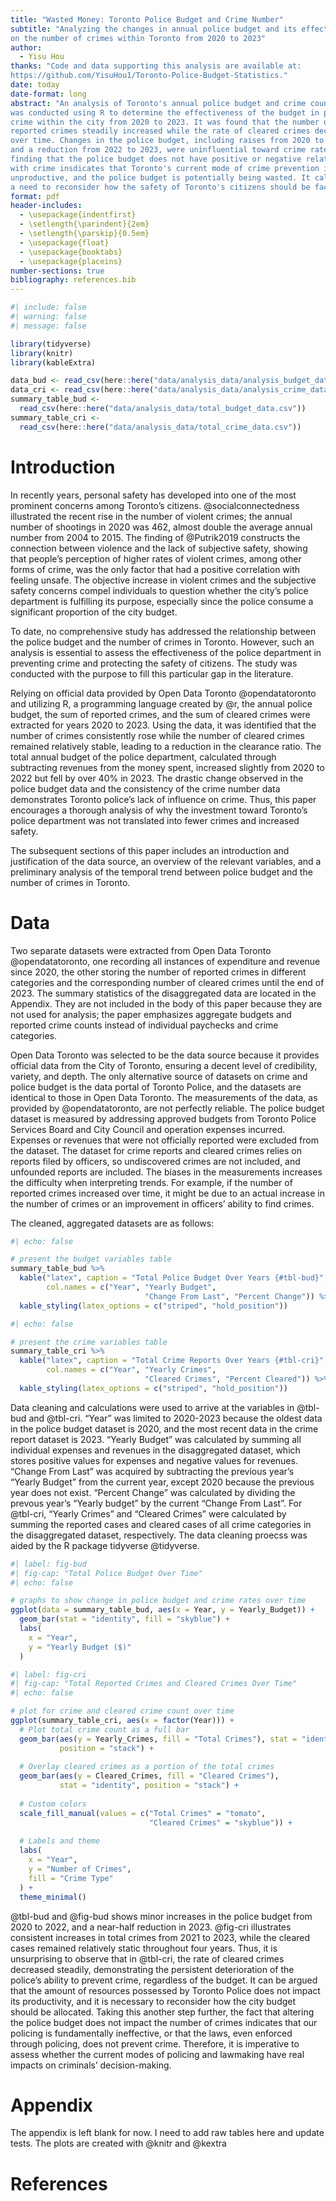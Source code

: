 ```yaml
---
title: "Wasted Money: Toronto Police Budget and Crime Number"
subtitle: "Analyzing the changes in annual police budget and its effects
on the number of crimes within Toronto from 2020 to 2023"
author: 
  - Yisu Hou
thanks: "Code and data supporting this analysis are available at: 
https://github.com/YisuHou1/Toronto-Police-Budget-Statistics."
date: today
date-format: long
abstract: "An analysis of Toronto's annual police budget and crime counts
was conducted using R to determine the effectiveness of the budget in preventing
crime within the city from 2020 to 2023. It was found that the number of
reported crimes steadily increased while the rate of cleared crimes decreased
over time. Changes in the police budget, including raises from 2020 to 2022
and a reduction from 2022 to 2023, were uninfluential toward crime rates. The
finding that the police budget does not have positive or negative relationships
with crime insdicates that Toronto's current mode of crime prevention is
unproductive, and the police budget is potentially being wasted. It calls for
a need to reconsider how the safety of Toronto's citizens should be facilitated."
format: pdf
header-includes:
  - \usepackage{indentfirst}
  - \setlength{\parindent}{2em}
  - \setlength{\parskip}{0.5em}
  - \usepackage{float}
  - \usepackage{booktabs}
  - \usepackage{placeins}
number-sections: true
bibliography: references.bib
---
```



```r
#| include: false
#| warning: false
#| message: false

library(tidyverse)
library(knitr)
library(kableExtra)

data_bud <- read_csv(here::here("data/analysis_data/analysis_budget_data.csv"))
data_cri <- read_csv(here::here("data/analysis_data/analysis_crime_data.csv"))
summary_table_bud <- 
  read_csv(here::here("data/analysis_data/total_budget_data.csv"))
summary_table_cri <- 
  read_csv(here::here("data/analysis_data/total_crime_data.csv"))
```

# Introduction

In recently years, personal safety has developed into one
of the most prominent concerns among Toronto's citizens. @socialconnectedness
illustrated the recent rise in the number of violent crimes; the annual number
of shootings in 2020 was 462, almost double the average annual number from 2004
to 2015. The finding of @Putrik2019 constructs the connection between violence
and the lack of subjective safety, showing that people's perception of
higher rates of violent crimes, among other forms of crime, was the only factor
that had a positive correlation with feeling unsafe. The objective increase in
violent crimes and the subjective safety concerns compel individuals to question
whether the city's police department is fulfilling its purpose,
especially since the police consume a significant proportion of the city budget.

To date, no comprehensive study has addressed the relationship
between the police budget and the number of crimes in Toronto. However, such an
analysis is essential to assess the effectiveness of the police department in
preventing crime and protecting the safety of citizens. The study was conducted
with the purpose to fill this particular gap in the literature.

Relying on official data provided by Open Data Toronto @opendatatoronto and utilizing
R, a programming language created by @r, the annual police budget, the sum of
reported crimes, and the sum of cleared crimes were extracted for years 2020 to
2023. Using the data, it was identified that the number of crimes consistently
rose while the number of cleared crimes remained relatively stable, leading to
a reduction in the clearance ratio. The total annual budget of the police
department, calculated through subtracting revenues from the money spent, 
increased slightly from 2020 to 2022 but fell by over 40% in 2023. The drastic
change observed in the police budget data and the consistency of the crime number
data demonstrates Toronto police's lack of influence on crime. Thus, this paper
encourages a thorough analysis of why the investment toward Toronto's police
department was not translated into fewer crimes and increased safety.

The subsequent sections of this paper includes an introduction and justification
of the data source, an overview of the relevant variables, and a preliminary
analysis of the temporal trend between police budget and the number of crimes
in Toronto.


# Data {#sec-mydatasection}

Two separate datasets were extracted from Open Data Toronto @opendatatoronto, 
one recording all instances of expenditure and revenue since 2020, the other storing
the number of reported crimes in different categories and the corresponding
number of cleared crimes until the end of 2023. The summary statistics of the 
disaggregated data are located in the Appendix. They are not included in the body of
this paper because they are not used for analysis; the paper emphasizes aggregate
budgets and reported crime counts instead of individual paychecks and crime
categories. 

Open Data Toronto was selected to be the data source because it provides official
data from the City of Toronto, ensuring a decent level of credibility, variety,
and depth. The only alternative source of datasets on crime and police budget is 
the data portal of Toronto Police, and the datasets are identical to those in
Open Data Toronto. The measurements of the data, as provided by @opendatatoronto,
are not perfectly reliable. The police budget dataset is measured by addressing
approved budgets from Toronto Police Services Board and City Council and operation
expenses incurred. Expenses or revenues that were not officially reported were
excluded from the dataset. The dataset for crime reports and cleared crimes
relies on reports filed by officers, so undiscovered crimes are not
included, and unfounded reports are included. The biases in the measurements
increases the difficulty when interpreting trends. For example, if the number
of reported crimes increased over time, it might be due to an actual increase
in the number of crimes or an improvement in officers' ability to find crimes.

The cleaned, aggregated datasets are as follows:

```r
#| echo: false

# present the budget variables table
summary_table_bud %>%
  kable("latex", caption = "Total Police Budget Over Years {#tbl-bud}",
        col.names = c("Year", "Yearly Budget", 
                              "Change From Last", "Percent Change")) %>%
  kable_styling(latex_options = c("striped", "hold_position"))


```

\vspace{1em}

```r
#| echo: false

# present the crime variables table
summary_table_cri %>%
  kable("latex", caption = "Total Crime Reports Over Years {#tbl-cri}",
        col.names = c("Year", "Yearly Crimes", 
                              "Cleared Crimes", "Percent Cleared")) %>%
  kable_styling(latex_options = c("striped", "hold_position"))


```

Data cleaning and calculations were used to arrive at the variables in @tbl-bud
and @tbl-cri. "Year" was limited to 2020-2023 because the oldest data in the 
police budget dataset is 2020, and the most recent data in the crime report
dataset is 2023. "Yearly Budget" was calculated by summing all individual
expenses and revenues in the disaggregated dataset, which stores positive values for 
expenses and negative values for revenues. "Change From Last" was acquired by
subtracting the previous year's "Yearly Budget" from the current year, except
2020 because the previous year does not exist. "Percent Change" was calculated
by dividing the prevous year's "Yearly budget" by the current "Change From Last".
For @tbl-cri, "Yearly Crimes" and "Cleared Crimes" were calculated by summing
the reported cases and cleared cases of all crime categories in the disaggregated
dataset, respectively. The data cleaning proecss was aided by the R package
tidyverse @tidyverse.


```r
#| label: fig-bud
#| fig-cap: "Total Police Budget Over Time"
#| echo: false

# graphs to show change in police budget and crime rates over time
ggplot(data = summary_table_bud, aes(x = Year, y = Yearly_Budget)) + 
  geom_bar(stat = "identity", fill = "skyblue") + 
  labs(
    x = "Year",
    y = "Yearly Budget ($)"
  )

```

\vspace{1em}

```r
#| label: fig-cri
#| fig-cap: "Total Reported Crimes and Cleared Crimes Over Time"
#| echo: false

# plot for crime and cleared crime count over time
ggplot(summary_table_cri, aes(x = factor(Year))) + 
  # Plot total crime count as a full bar
  geom_bar(aes(y = Yearly_Crimes, fill = "Total Crimes"), stat = "identity",
           position = "stack") +
  
  # Overlay cleared crimes as a portion of the total crimes
  geom_bar(aes(y = Cleared_Crimes, fill = "Cleared Crimes"), 
           stat = "identity", position = "stack") +
  
  # Custom colors
  scale_fill_manual(values = c("Total Crimes" = "tomato", 
                               "Cleared Crimes" = "skyblue")) +
  
  # Labels and theme
  labs(
    x = "Year",
    y = "Number of Crimes",
    fill = "Crime Type"
  ) +
  theme_minimal()

```


\vspace{1em}

\FloatBarrier

@tbl-bud and @fig-bud shows minor increases in the police budget from 2020 to 2022, 
and a near-half reduction in 2023. @fig-cri illustrates consistent increases in
total crimes from 2021 to 2023, while the cleared cases remained relatively
static throughout four years. Thus, it is unsurprising to observe that in
@tbl-cri, the rate of cleared crimes decreased steadily, demonstrating the
persistent deterioration of the police's ability to prevent crime, regardless of
the budget. It can be argued that the amount of resources possessed by Toronto
Police does not impact its productivity, and it is necessary to reconsider how
the city budget should be allocated. Taking this another step further, the fact
that altering the police budget does not impact the number of crimes indicates
that our policing is fundamentally ineffective, or that the laws, even enforced
through policing, does not prevent crime. Therefore, it is imperative to assess 
whether the current modes of policing and lawmaking have real impacts on
criminals' decision-making.



\newpage

\appendix

# Appendix {.unnumbered}

The appendix is left blank for now. I need to add raw tables here and update
tests. The plots are created with @knitr and @kextra

\newpage

# References {.unnumbered}


